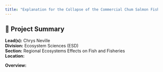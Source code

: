 ```yaml
---
title: "Explanation for the Collapse of the Commercial Chum Salmon Fishery in British Columbia"
---
```


## 🧬 Project Summary

**Lead(s):** Chrys Neville  
**Division:** Ecosystem Sciences (ESD)  
**Section:** Regional Ecosystems Effects on Fish and Fisheries  
**Location:**   

**Overview:**  

